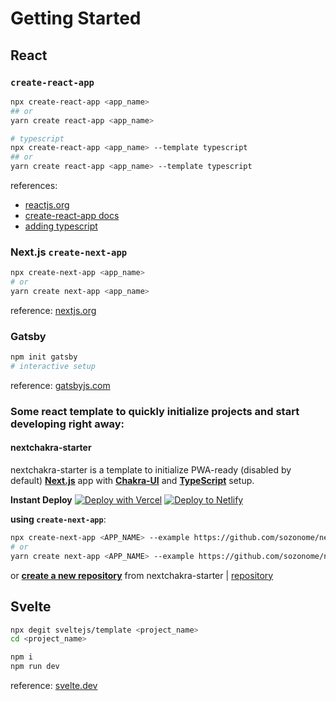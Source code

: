 # Getting Started

## React

### `create-react-app`
```bash
npx create-react-app <app_name>
## or
yarn create react-app <app_name>

# typescript
npx create-react-app <app_name> --template typescript
## or
yarn create react-app <app_name> --template typescript
```
references: 
- [reactjs.org](https://reactjs.org/docs/create-a-new-react-app.html)
- [create-react-app docs](https://create-react-app.dev/)
- [adding typescript](https://create-react-app.dev/docs/adding-typescript/)

### Next.js `create-next-app`
```bash
npx create-next-app <app_name>
# or
yarn create next-app <app_name>
```
reference: [nextjs.org](https://nextjs.org/docs/getting-started#setup)

### Gatsby 
```bash
npm init gatsby
# interactive setup
```
reference: [gatsbyjs.com](https://www.gatsbyjs.com/docs/quick-start/#getting-started-with-gatsby)

### Some react template to quickly initialize projects and start developing right away:

#### nextchakra-starter

nextchakra-starter is a template to initialize PWA-ready (disabled by default) [**Next.js**](https://nextjs.org/) app with [**Chakra-UI**](https://chakra-ui.com/) and [**TypeScript**](https://www.typescriptlang.org/) setup.

**Instant Deploy**
[![Deploy with Vercel](https://vercel.com/button)](https://vercel.com/import/git?s=https://github.com/sozonome/nextchakra-starter) [![Deploy to Netlify](https://www.netlify.com/img/deploy/button.svg)](https://app.netlify.com/start/deploy?repository=https://github.com/sozonome/nextchakra-starter)

**using `create-next-app`**:
```bash
npx create-next-app <APP_NAME> --example https://github.com/sozonome/nextchakra-starter
# or 
yarn create next-app <APP_NAME> --example https://github.com/sozonome/nextchakra-starter
```

or [**create a new repository**](https://github.com/sozonome/nextchakra-starter/generate) from nextchakra-starter | [repository](https://github.com/sozonome/nextchakra-starter)

## Svelte
```bash
npx degit sveltejs/template <project_name>
cd <project_name>

npm i
npm run dev
```
reference: [svelte.dev](https://svelte.dev/blog/the-easiest-way-to-get-started#2_Use_degit)